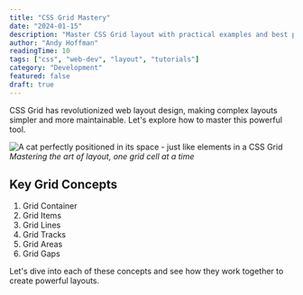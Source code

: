 ```yaml
---
title: "CSS Grid Mastery"
date: "2024-01-15"
description: "Master CSS Grid layout with practical examples and best practices"
author: "Andy Hoffman"
readingTime: 10
tags: ["css", "web-dev", "layout", "tutorials"]
category: "Development"
featured: false
draft: true
---
```


CSS Grid has revolutionized web layout design, making complex layouts simpler and more maintainable. Let's explore how to master this powerful tool.

![A cat perfectly positioned in its space - just like elements in a CSS Grid](https://placecats.com/charlie/800/400?fit=cover&position=center)
_Mastering the art of layout, one grid cell at a time_

## Key Grid Concepts

1. Grid Container
2. Grid Items
3. Grid Lines
4. Grid Tracks
5. Grid Areas
6. Grid Gaps

Let's dive into each of these concepts and see how they work together to create powerful layouts.

